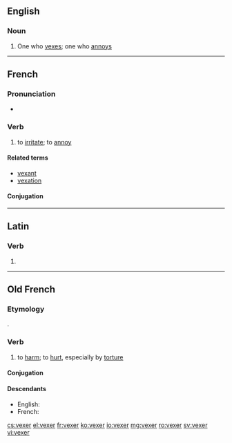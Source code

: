 ==English==

===Noun===
{{en-noun}}

# One who [[vex]]es; one who [[annoy]]s

----

==French==

===Pronunciation===
* {{IPA|/vɛk.se/|lang=fr}}

===Verb===
{{fr-verb}}

# to [[irritate]]; to [[annoy]]

====Related terms====
* [[vexant]]
* [[vexation]]

====Conjugation====
{{fr-conj-er|vex|avoir}}

----

==Latin==

===Verb===
{{la-verb-form|vēxer}}

# {{conjugation of|vexo|vēxō|1|s|pres|pass|sub|lang=la}}

----

==Old French==

===Etymology===
{{etyl|la|fro}} {{term|vexo|vēxō|lang=la}}.

===Verb===
{{head|fro|verb}}

# to [[harm]]; to [[hurt]], especially by [[torture]]

====Conjugation====
{{fro-conj-er-e|vex}}

====Descendants====
* English: {{l|en|vex}} {{qualifier|borrowed into Middle English}}
* French: {{l|fr|vexer}}

[[cs:vexer]]
[[el:vexer]]
[[fr:vexer]]
[[ko:vexer]]
[[io:vexer]]
[[mg:vexer]]
[[ro:vexer]]
[[sv:vexer]]
[[vi:vexer]]